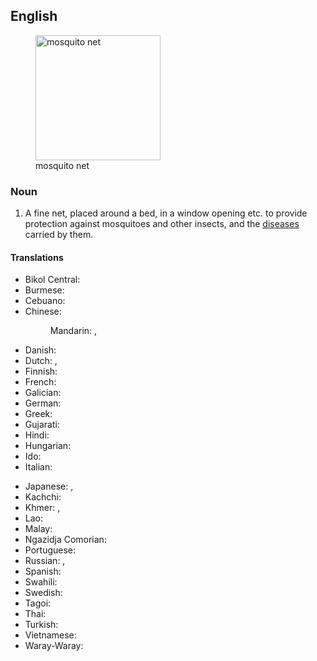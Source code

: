 ==English==
[[File:Javanbedcanopy.JPG|thumb|right|200px|mosquito net]]

===Noun===
{{wikipedia}}
{{en-noun}}

# A fine net, placed around a bed, in a window opening etc. to provide protection against mosquitoes and other insects, and the [[disease]]s carried by them.

====Translations====
{{trans-top|fine net used to protect against mosquitos}}
* Bikol Central: {{t|bcl|kubong}}
* Burmese: {{t+|my|ခြင်ထောင်}}
* Cebuano: {{t|ceb|moskitero}}
* Chinese:
*: Mandarin: {{t+|cmn|蚊帳|sc=Hani}}, {{t+|cmn|蚊帐|tr=wénzhàng|sc=Hani}}
* Danish: {{t+|da|myggenet|n}}
* Dutch: {{t+|nl|klamboe|m}}, {{t+|nl|muskietennet|n}}
* Finnish: {{t+|fi|hyttysverkko}}
* French: {{t+|fr|moustiquaire|f}}
* Galician: {{t+|gl|mosquiteiro|m}}
* German: {{t+|de|Moskitonetz|n}}
* Greek: {{t+|el|κουνουπιέρα}}
* Gujarati: {{t|gu|મચ્છરદાની}}
* Hindi: {{t|hi|मच्छरदानी|f}}
* Hungarian: {{t+|hu|szúnyogháló}}
* Ido: {{t|io|paramoskito}}
* Italian: {{t+|it|zanzariera|f}}
{{trans-mid}}
* Japanese: {{t+|ja|蚊帳|tr=かや, kaya|sc=Jpan}}, {{t|ja|蚊屋|tr=かや, kaya|sc=Jpan}}
* Kachchi: {{t|kfr|મછરદાની}}
* Khmer: {{t+|km|មុង|tr=mung|sc=Khmr}}, {{t|km|មុងផ្លិត|tr=muŋ plət|sc=Khmr}}
* Lao: {{t-needed|lo}}
* Malay: {{t|ms|kelambu}}
* Ngazidja Comorian: {{t|zdj|mustakera|c9|c10}}
* Portuguese: {{t|pt|mosquiteiro|m}}
* Russian: {{t+|ru|накома́рник|m}}, {{t|ru|моски́тная се́тка|f}}
* Spanish: {{t|es|mosquitero|m}}
* Swahili: {{t+|sw|kiandarua cha mbu}}
* Swedish: {{t+|sv|myggnät|n}}
* Tagoi: {{t|tag|kulambo}}
* Thai: {{t|th|มุ้ง}}
* Turkish: {{t+|tr|cibinlik}}
* Vietnamese: {{t+|vi|mùng}}
* Waray-Waray: {{t|war|moskitero}}
{{trans-bottom}}